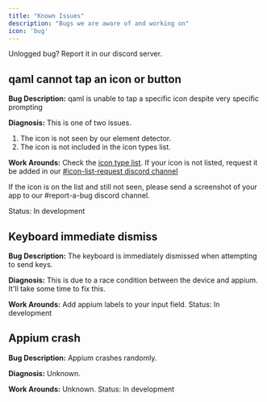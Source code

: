 ```yaml
---
title: "Known Issues"
description: "Bugs we are aware of and working on"
icon: 'bug'
---
```

<Card title="Report a bug" icon="bug" iconType="duotone" color="#82A6DF" href="https://discord.gg/8X4bWNeF">
  Unlogged bug? Report it in our discord server.
</Card>

## qaml cannot tap an icon or button

**Bug Description:** qaml is unable to tap a specific icon despite very specific prompting

**Diagnosis:** This is one of two issues. 
1. The icon is not seen by our element detector. 
2. The icon is not included in the icon types list. 

**Work Arounds:** Check the [icon type list](https://docs.camelqa.com/trouble-shooting/icon-list). If your icon is not listed, request it be added in our [#icon-list-request discord channel](https://discord.com/invite/juNYATfJTZ)

If the icon is on the list and still not seen, please send a screenshot of your app to our #report-a-bug discord channel.

<Note>Status: In development</Note>

## Keyboard immediate dismiss

**Bug Description:** The keyboard is immediately dismissed when attempting to send keys.

**Diagnosis:** This is due to a race condition between the device and appium. It'll take some time to fix this.

**Work Arounds:** Add appium labels to your input field.
<Note>Status: In development</Note>

## Appium crash
**Bug Description:** Appium crashes randomly.

**Diagnosis:** Unknown.

**Work Arounds:** Unknown.
<Note>Status: In development</Note>